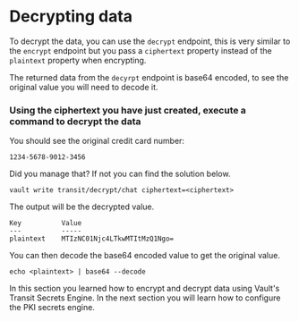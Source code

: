 # Decrypting data

To decrypt the data, you can use the `decrypt` endpoint, this is very similar
to the `encrypt` endpoint but you pass a `ciphertext` property instead of the `plaintext`
property when encrypting.

The returned data from the `decyrpt` endpoint is base64 encoded, to see the original
value you will need to decode it.

### Using the ciphertext you have just created, execute a command to decrypt the data

You should see the original credit card number:

```shell
1234-5678-9012-3456
```

Did you manage that? If not you can find the solution below.

<Solution title="Solution: command">

```shell
vault write transit/decrypt/chat ciphertext=<ciphertext>
```

The output will be the decrypted value.

```shell
Key          Value
---          -----
plaintext    MTIzNC01Njc4LTkwMTItMzQ1Ngo=
```

You can then decode the base64 encoded value to get the original value.

```shell
echo <plaintext> | base64 --decode
```

</Solution>

In this section you learned how to encrypt and decrypt data using Vault's Transit Secrets Engine. In the next section you will learn how to configure the PKI secrets engine.